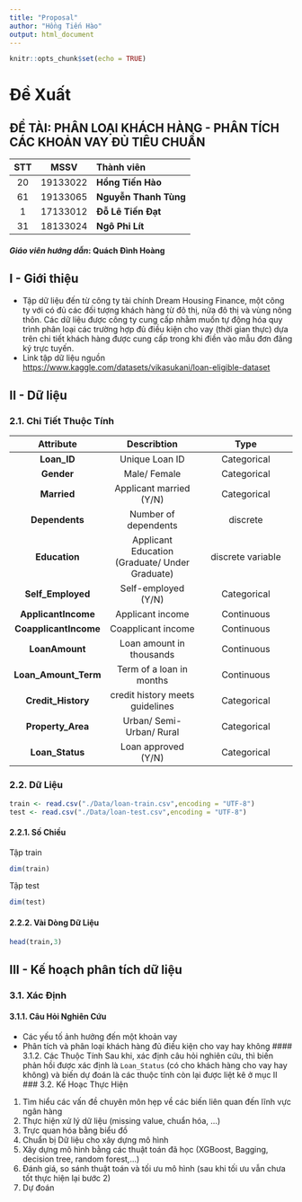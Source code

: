 ```yaml
---
title: "Proposal"
author: "Hồng Tiến Hào"
output: html_document
---
```


```r
knitr::opts_chunk$set(echo = TRUE)
```

# Đề Xuất

## ĐỀ TÀI: PHÂN LOẠI KHÁCH HÀNG - PHÂN TÍCH CÁC KHOẢN VAY ĐỦ TIÊU CHUẨN
|STT|MSSV|Thành viên|
|:-:|:-:|:-|
|20|19133022 |**Hồng Tiến Hào**|
|61|19133065 |**Nguyễn Thanh Tùng**|
|1|17133012 |**Đỗ Lê Tiến Đạt**|
|31|18133024 |**Ngô Phi Lít**|

#### *Giáo viên hướng dẫn*: **Quách Đình Hoàng**

## I - Giới thiệu
- Tập dữ liệu đến từ công ty tài chính Dream Housing Finance, một công ty với có đủ các đối tượng khách hàng từ đô thị, nửa đô thị và vùng nông thôn. Các dữ liệu được công ty cung cấp nhằm muốn tự động hóa quy trình phân loại các trường hợp đủ điều kiện cho vay (thời gian thực) dựa trên chi tiết khách hàng được cung cấp trong khi điền vào mẫu đơn đăng ký trực tuyến.
- Link tập dữ liệu nguồn [https://www.kaggle.com/datasets/vikasukani/loan-eligible-dataset](https://www.kaggle.com/datasets/vikasukani/loan-eligible-dataset)

## II - Dữ liệu
### 2.1. Chi Tiết Thuộc Tính
|Attribute|Describtion|Type|
|:-:|:-:|:-:|
|**Loan_ID**|Unique Loan ID |Categorical|
|**Gender**|Male/ Female |Categorical|
|**Married**|Applicant married (Y/N) |Categorical|
|**Dependents**|Number of dependents |discrete|
|**Education**|Applicant Education (Graduate/ Under Graduate) |discrete variable|
|**Self_Employed**|Self-employed (Y/N) |Categorical|
|**ApplicantIncome**|Applicant income |Continuous|
|**CoapplicantIncome**|Coapplicant income |Continuous|
|**LoanAmount**|Loan amount in thousands |Continuous|
|**Loan_Amount_Term**|Term of a loan in months |Continuous|
|**Credit_History**|credit history meets guidelines |Categorical|
|**Property_Area**|Urban/ Semi-Urban/ Rural |Categorical|
|**Loan_Status**|Loan approved (Y/N) |Categorical|
### 2.2. Dữ Liệu
```r
train <- read.csv("./Data/loan-train.csv",encoding = "UTF-8")
test <- read.csv("./Data/loan-test.csv",encoding = "UTF-8")
```
#### 2.2.1. Số Chiều
Tập train
```r
dim(train)
```
Tập test
```r
dim(test)
```

#### 2.2.2. Vài Dòng Dữ Liệu
```r
head(train,3)
```
## III - Kế hoạch phân tích dữ liệu
### 3.1. Xác Định
#### 3.1.1. Câu Hỏi Nghiên Cứu
- Các yếu tố ảnh hưởng đến một khoản vay
- Phân tích và phân loại khách hàng đủ điều kiện cho vay hay không
#### 3.1.2. Các Thuộc Tính
Sau khi, xác định câu hỏi nghiên cứu, thì biến phản hồi được xác định là `Loan_Status` (có cho khách hàng cho vay hay không) và biến dự đoán là các thuộc tính còn lại được liệt kê ở mục II
### 3.2. Kế Hoạc Thực Hiện
1. Tìm hiểu các vấn đề chuyên môn hẹp về các biến liên quan đến lĩnh vực ngân hàng
2. Thực hiện xử lý dữ liệu (missing value, chuẩn hóa, ...)
3. Trực quan hóa bằng biểu đồ
4. Chuẩn bị Dữ liệu cho xây dựng mô hình
5. Xây dựng mô hình bằng các thuật toán đã học (XGBoost, Bagging, decision tree, random forest,...)
6. Đánh giá, so sánh thuật toán và tối ưu mô hình (sau khi tối ưu vẫn chưa tốt thực hiện lại bước 2)
7. Dự đoán


